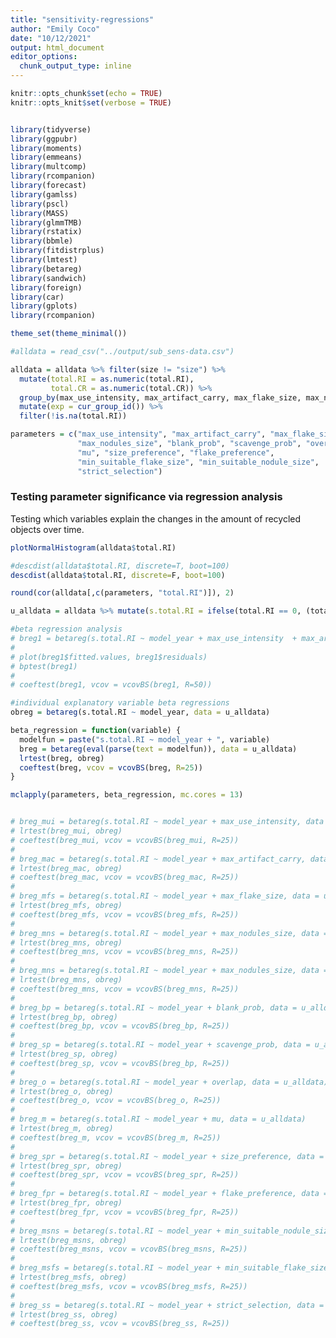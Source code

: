 ```yaml
---
title: "sensitivity-regressions"
author: "Emily Coco"
date: "10/12/2021"
output: html_document
editor_options: 
  chunk_output_type: inline
---
```


```r
knitr::opts_chunk$set(echo = TRUE)
knitr::opts_knit$set(verbose = TRUE)


library(tidyverse)
library(ggpubr)
library(moments)
library(emmeans)
library(multcomp)
library(rcompanion)
library(forecast)
library(gamlss)
library(pscl)
library(MASS)
library(glmmTMB)
library(rstatix)
library(bbmle)
library(fitdistrplus)
library(lmtest)
library(betareg)
library(sandwich)
library(foreign)
library(car)
library(gplots)
library(rcompanion)

theme_set(theme_minimal())

#alldata = read_csv("../output/sub_sens-data.csv")

alldata = alldata %>% filter(size != "size") %>%
  mutate(total.RI = as.numeric(total.RI), 
         total.CR = as.numeric(total.CR)) %>%
  group_by(max_use_intensity, max_artifact_carry, max_flake_size, max_nodules_size, blank_prob, scavenge_prob, overlap, mu, size_preference, flake_preference, min_suitable_flake_size, min_suitable_nodule_size, strict_selection) %>%
  mutate(exp = cur_group_id()) %>%
  filter(!is.na(total.RI))

parameters = c("max_use_intensity", "max_artifact_carry", "max_flake_size",
               "max_nodules_size", "blank_prob", "scavenge_prob", "overlap",
               "mu", "size_preference", "flake_preference",
               "min_suitable_flake_size", "min_suitable_nodule_size",
               "strict_selection")


```


### Testing parameter significance via regression analysis
Testing which variables explain the changes in the amount of recycled objects over time. 

```r

plotNormalHistogram(alldata$total.RI)

#descdist(alldata$total.RI, discrete=T, boot=100)
descdist(alldata$total.RI, discrete=F, boot=100)

round(cor(alldata[,c(parameters, "total.RI")]), 2)

```

```r

u_alldata = alldata %>% mutate(s.total.RI = ifelse(total.RI == 0, (total.RI + 0.0001), total.RI)) %>% mutate(s.total.RI = ifelse(s.total.RI == 1, (s.total.RI - 0.0001), s.total.RI))

#beta regression analysis
# breg1 = betareg(s.total.RI ~ model_year + max_use_intensity  + max_artifact_carry + max_flake_size + max_nodules_size + blank_prob + scavenge_prob + overlap + mu + size_preference + flake_preference + min_suitable_flake_size + min_suitable_nodule_size + strict_selection , data=u_alldata)
# 
# plot(breg1$fitted.values, breg1$residuals)
# bptest(breg1)
# 
# coeftest(breg1, vcov = vcovBS(breg1, R=50))

#individual explanatory variable beta regressions
obreg = betareg(s.total.RI ~ model_year, data = u_alldata)

beta_regression = function(variable) {
  modelfun = paste("s.total.RI ~ model_year + ", variable)
  breg = betareg(eval(parse(text = modelfun)), data = u_alldata)
  lrtest(breg, obreg)
  coeftest(breg, vcov = vcovBS(breg, R=25))
}

mclapply(parameters, beta_regression, mc.cores = 13)


# breg_mui = betareg(s.total.RI ~ model_year + max_use_intensity, data = u_alldata)
# lrtest(breg_mui, obreg)
# coeftest(breg_mui, vcov = vcovBS(breg_mui, R=25))
# 
# breg_mac = betareg(s.total.RI ~ model_year + max_artifact_carry, data = u_alldata)
# lrtest(breg_mac, obreg)
# coeftest(breg_mac, vcov = vcovBS(breg_mac, R=25))
# 
# breg_mfs = betareg(s.total.RI ~ model_year + max_flake_size, data = u_alldata)
# lrtest(breg_mfs, obreg)
# coeftest(breg_mfs, vcov = vcovBS(breg_mfs, R=25))
# 
# breg_mns = betareg(s.total.RI ~ model_year + max_nodules_size, data = u_alldata)
# lrtest(breg_mns, obreg)
# coeftest(breg_mns, vcov = vcovBS(breg_mns, R=25))
# 
# breg_mns = betareg(s.total.RI ~ model_year + max_nodules_size, data = u_alldata)
# lrtest(breg_mns, obreg)
# coeftest(breg_mns, vcov = vcovBS(breg_mns, R=25))
# 
# breg_bp = betareg(s.total.RI ~ model_year + blank_prob, data = u_alldata)
# lrtest(breg_bp, obreg)
# coeftest(breg_bp, vcov = vcovBS(breg_bp, R=25))
# 
# breg_sp = betareg(s.total.RI ~ model_year + scavenge_prob, data = u_alldata)
# lrtest(breg_sp, obreg)
# coeftest(breg_sp, vcov = vcovBS(breg_bp, R=25))
# 
# breg_o = betareg(s.total.RI ~ model_year + overlap, data = u_alldata)
# lrtest(breg_o, obreg)
# coeftest(breg_o, vcov = vcovBS(breg_o, R=25))
# 
# breg_m = betareg(s.total.RI ~ model_year + mu, data = u_alldata)
# lrtest(breg_m, obreg)
# coeftest(breg_m, vcov = vcovBS(breg_m, R=25))
# 
# breg_spr = betareg(s.total.RI ~ model_year + size_preference, data = u_alldata)
# lrtest(breg_spr, obreg)
# coeftest(breg_spr, vcov = vcovBS(breg_spr, R=25))
# 
# breg_fpr = betareg(s.total.RI ~ model_year + flake_preference, data = u_alldata)
# lrtest(breg_fpr, obreg)
# coeftest(breg_fpr, vcov = vcovBS(breg_fpr, R=25))
# 
# breg_msns = betareg(s.total.RI ~ model_year + min_suitable_nodule_size, data = u_alldata)
# lrtest(breg_msns, obreg)
# coeftest(breg_msns, vcov = vcovBS(breg_msns, R=25))
# 
# breg_msfs = betareg(s.total.RI ~ model_year + min_suitable_flake_size, data = u_alldata)
# lrtest(breg_msfs, obreg)
# coeftest(breg_msfs, vcov = vcovBS(breg_msfs, R=25))
# 
# breg_ss = betareg(s.total.RI ~ model_year + strict_selection, data = u_alldata)
# lrtest(breg_ss, obreg)
# coeftest(breg_ss, vcov = vcovBS(breg_ss, R=25))

```

